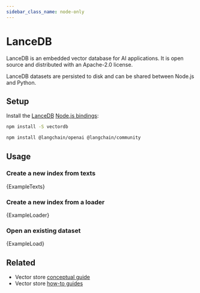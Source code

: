 ```yaml
---
sidebar_class_name: node-only
---
```



# LanceDB

LanceDB is an embedded vector database for AI applications. It is open source and distributed with an Apache-2.0 license.

LanceDB datasets are persisted to disk and can be shared between Node.js and Python.

## Setup

Install the [LanceDB](https://github.com/lancedb/lancedb) [Node.js bindings](https://www.npmjs.com/package/vectordb):

```bash npm2yarn
npm install -S vectordb
```


<IntegrationInstallTooltip></IntegrationInstallTooltip>

```bash npm2yarn
npm install @langchain/openai @langchain/community
```

## Usage

### Create a new index from texts


<CodeBlock language="typescript">{ExampleTexts}</CodeBlock>

### Create a new index from a loader


<CodeBlock language="typescript">{ExampleLoader}</CodeBlock>

### Open an existing dataset


<CodeBlock language="typescript">{ExampleLoad}</CodeBlock>


## Related

- Vector store [conceptual guide](/docs/concepts/#vectorstores)
- Vector store [how-to guides](/docs/how_to/#vectorstores)
